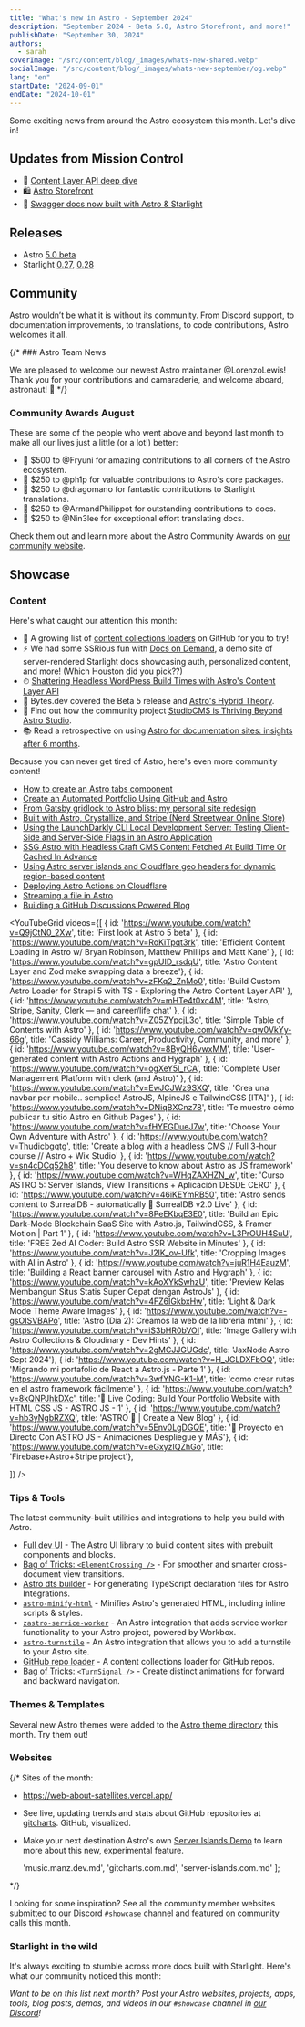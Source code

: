 ```yaml
---
title: "What's new in Astro - September 2024"
description: "September 2024 - Beta 5.0, Astro Storefront, and more!"
publishDate: "September 30, 2024"
authors:
  - sarah
coverImage: "/src/content/blog/_images/whats-new-shared.webp"
socialImage: "/src/content/blog/_images/whats-new-september/og.webp"
lang: "en"
startDate: "2024-09-01"
endDate: "2024-10-01"
---
```


Some exciting news from around the Astro ecosystem this month. Let's dive in!

## Updates from Mission Control

- 🤿 [Content Layer API deep dive](/blog/content-layer-deep-dive/)
- 🛍 [Astro Storefront](https://github.com/withastro/storefront/)
- 🌟 [Swagger docs now built with Astro & Starlight](https://swagger.io/docs/)

## Releases

- Astro [5.0 beta](https://astro.build/blog/astro-5-beta/)
- Starlight [0.27](https://github.com/withastro/starlight/releases/tag/%40astrojs%2Fstarlight%400.27.0), [0.28](https://github.com/withastro/starlight/releases/tag/%40astrojs%2Fstarlight%400.28.0)

## Community

Astro wouldn’t be what it is without its community. From Discord support, to documentation improvements, to translations, to code contributions, Astro welcomes it all.

{/* ### Astro Team News

We are pleased to welcome our newest Astro maintainer @LorenzoLewis! Thank you for your contributions and camaraderie, and welcome aboard, astronaut! 🫡 */}

### Community Awards August

These are some of the people who went above and beyond last month to make all our lives just a little (or a lot!) better:

- 🌟 $500 to @Fryuni for amazing contributions to all corners of the Astro ecosystem.
- 🚀 $250 to @ph1p for valuable contributions to Astro's core packages.
- 🎈 $250 to @dragomano for fantastic contributions to Starlight translations.
- 🎊 $250 to @ArmandPhilippot for outstanding contributions to docs.
- 🧁 $250 to @Nin3lee for exceptional effort translating docs.

Check them out and learn more about the Astro Community Awards on [our community website](https://community.astro.build).

## Showcase

### Content


Here's what caught our attention this month: 

- 📶 A growing list of [content collections loaders](https://github.com/search?q=%22astro-loader%22&type=repositories&s=updated&o=desc&p=1) on GitHub for you to try!
- ⚡ We had some SSRious fun with [Docs on Demand](https://starlight-ssr.netlify.app/), a demo site of server-rendered Starlight docs showcasing auth, personalized content, and more! (Which Houston did you pick??)
- ⏱ [Shattering Headless WordPress Build Times with Astro's Content Layer API](https://andrewkepson.com/blog/headless-wordpress/build-time-astro-content-layer-api/)
- 👅 Bytes.dev covered the Beta 5 release and [Astro's Hybrid Theory](https://bytes.dev/archives/324).
- 🌇 Find out how the community project [StudioCMS is Thriving Beyond Astro Studio](https://studiocms.xyz/blog/goodbye-astro-studio).
- 📚 Read a retrospective on using [Astro for documentation sites: insights after 6 months](https://maciekpalmowski.dev/blog/astro-for-documentation-sites-insights-after-6-months/).

Because you can never get tired of Astro, here's even more community content!

- [How to create an Astro tabs component](https://elazizi.com/posts/how-to-create-an-astro-tabs-component/)
- [Create an Automated Portfolio Using GitHub and Astro](https://casraf.dev/2024/08/create-an-automated-portfolio-using-github-and-astro/)
- [From Gatsby gridlock to Astro bliss: my personal site redesign](https://jwn.gr/posts/migrating-from-gatsby-to-astro/)
- [Built with Astro, Crystallize, and Stripe (Nerd Streetwear Online Store)](https://dev.to/cookieduster_n/built-with-astro-crystallize-and-stripe-nerd-streetwear-online-store-part-i-15a)
- [Using the LaunchDarkly CLI Local Development Server: Testing Client-Side and Server-Side Flags in an Astro Application](https://launchdarkly.com/blog/test-feature-flags-astro-launchdarkly-cli-local-dev/)
- [SSG Astro with Headless Craft CMS Content Fetched At Build Time Or Cached In Advance](https://www.olets.dev/posts/ssg-astro-with-headless-craft-cms-content-fetched-at-build-time-or-cached-in-advance/)
- [Using Astro server islands and Cloudflare geo headers for dynamic region-based content](https://www.blackspike.com/blog/astro-server-islands-cloudflare-geolocation/)
- [Deploying Astro Actions on Cloudflare](https://alexweberk.com/blog/astro-actions-on-cloudflare)
- [Streaming a file in Astro](https://astropatterns.dev/p/gems/server-endpoints-file-streaming)
- [Building a GitHub Discussions Powered Blog](https://mattbrailsford.dev/building-a-github-discussions-powered-blog)

<YouTubeGrid
  videos={[
    { id: 'https://www.youtube.com/watch?v=Q9jCtN0_2Xw', title: 'First look at Astro 5 beta' },
    { id: 'https://www.youtube.com/watch?v=RoKiTpqt3rk', title: 'Efficient Content Loading in Astro w/ Bryan Robinson, Matthew Phillips and Matt Kane' },
    { id: 'https://www.youtube.com/watch?v=gpUID_rsdqU', title: 'Astro Content Layer and Zod make swapping data a breeze'},
    { id: 'https://www.youtube.com/watch?v=zFKq2_ZnMo0', title: 'Build Custom Astro Loader for Strapi 5 with TS - Exploring the Astro Content Layer API' },
    { id: 'https://www.youtube.com/watch?v=mHTe4t0xc4M', title: 'Astro, Stripe, Sanity, Clerk — and career/life chat' },
    { id: 'https://www.youtube.com/watch?v=Z05ZYpcjL3o', title: 'Simple Table of Contents with Astro' },
    { id: 'https://www.youtube.com/watch?v=qw0VkYy-66g', title: 'Cassidy Williams: Career, Productivity, Community, and more' },
    { id: 'https://www.youtube.com/watch?v=8ByQH6vwxMM', title: 'User-generated content with Astro Actions and Hygraph' },
    { id: 'https://www.youtube.com/watch?v=ogXeY5l_rCA', title: 'Complete User Management Platform with clerk (and Astro)' },
    { id: 'https://www.youtube.com/watch?v=EwJCJWz9SXQ', title: 'Crea una navbar per mobile.. semplice! AstroJS, AlpineJS e TailwindCSS [ITA]' },
    { id: 'https://www.youtube.com/watch?v=DNiqBXCnz78', title: 'Te muestro cómo publicar tu sitio Astro en Github Pages' },
    { id: 'https://www.youtube.com/watch?v=fHYEGDueJ7w', title: 'Choose Your Own Adventure with Astro' },
    { id: 'https://www.youtube.com/watch?v=Thudicbgqtg', title: 'Create a blog with a headless CMS // Full 3-hour course // Astro + Wix Studio' },
    { id: 'https://www.youtube.com/watch?v=sn4cDCq52h8', title: 'You deserve to know about Astro as JS framework' },
    { id: 'https://www.youtube.com/watch?v=WHqZAXHZN_w', title: 'Curso ASTRO 5: Server Islands, View Transitions + Aplicación DESDE CERO' },
    { id: 'https://www.youtube.com/watch?v=46iKEYmRB50', title: 'Astro sends content to SurrealDB - automatically 🔴 SurrealDB v2.0 Live' },
    { id: 'https://www.youtube.com/watch?v=8PeEKbqE3E0', title: 'Build an Epic Dark-Mode Blockchain SaaS Site with Astro.js, TailwindCSS, & Framer Motion | Part 1' },
    { id: 'https://www.youtube.com/watch?v=L3PrOUH4SuU', title: 'FREE Zed AI Coder: Build Astro SSR Website in Minutes' },
    { id: 'https://www.youtube.com/watch?v=J2lK_ov-Ufk', title: 'Cropping Images with AI in Astro' },
    { id: 'https://www.youtube.com/watch?v=juR1H4EauzM', title: 'Building a React banner carousel with Astro and Hygraph' },
    { id: 'https://www.youtube.com/watch?v=kAoXYkSwhzU', title: 'Preview Kelas Membangun Situs Statis Super Cepat dengan AstroJs' },
    { id: 'https://www.youtube.com/watch?v=4FZ6IGkbxHw', title: 'Light & Dark Mode Theme Aware Images' },
    { id: 'https://www.youtube.com/watch?v=-gsOISVBAPo', title: 'Astro (Día 2): Creamos la web de la librería mtmi' },
    { id: 'https://www.youtube.com/watch?v=iS3bHR0bVOI', title: 'Image Gallery with Astro Collections & Cloudinary - Dev Hints' },
    { id: 'https://www.youtube.com/watch?v=2gMCJJGUGdc', title: 'JaxNode Astro Sept 2024'},
    { id: 'https://www.youtube.com/watch?v=H_JGLDXFbOQ', title: 'Migrando mi portafolio de React a Astro.js - Parte 1' },
    { id: 'https://www.youtube.com/watch?v=3wfYNG-K1-M', title: 'como crear rutas en el astro framework fácilmente' },
    { id: 'https://www.youtube.com/watch?v=8kQNPJhkDXc', title: '🔴 Live Coding: Build Your Portfolio Website with HTML CSS JS - ASTRO JS - 1' },
    { id: 'https://www.youtube.com/watch?v=hb3yNgbRZXQ', title: 'ASTRO 🚀 | Create a New Blog' },
    { id: 'https://www.youtube.com/watch?v=5Env0LgDGQE', title: '🔴 Proyecto en Directo Con ASTRO JS - Animaciones Despliegue y MÁS'},
    { id: 'https://www.youtube.com/watch?v=eGxyzIQZhGo', title: 'Firebase+Astro+Stripe project'},
 
  ]}
/> 

### Tips & Tools

The latest community-built utilities and integrations to help you build with Astro.

- [Full dev UI](https://ui.full.dev/) - The Astro UI library to build content sites with prebuilt components and blocks.
- [Bag of Tricks: `<ElementCrossing />`](https://events-3bg.pages.dev/library/ElementCrossing/) - For smoother and smarter  cross-document view transitions.
- [Astro dts builder](https://www.npmjs.com/package/@matthiesenxyz/astrodtsbuilder) - For generating TypeScript declaration files for Astro Integrations.
- [`astro-minify-html`](https://www.npmjs.com/package/@jcayzac/astro-minify-html) - Minifies Astro's generated HTML, including inline scripts & styles.
- [`zastro-service-worker`](https://www.npmjs.com/package/zastro-service-worker) - An Astro integration that adds service worker functionality to your Astro project, powered by Workbox.
- [`astro-turnstile`](https://www.npmjs.com/package/astro-turnstile) - An Astro integration that allows you to add a turnstile to your Astro site.
- [GitHub repo loader](https://gist.github.com/kevinzunigacuellar/78c7e7a226beedc09d00d9bc6a8bba77) - A content collections loader for GitHub repos.
- [Bag of Tricks: `<TurnSignal />`](https://events-3bg.pages.dev/library/TurnSignal/) - Create distinct animations for forward and backward navigation.

### Themes & Templates

Several new Astro themes were added to the [Astro theme directory](https://astro.build/themes/) this month. Try them out!

<ThemeGrid date={frontmatter.startDate} />

### Websites

{/* 
Sites of the month:

- https://web-about-satellites.vercel.app/
- See live, updating trends and stats about GitHub repositories at [gitcharts](https://gitcharts.com/). GitHub, visualized.
- Make your next destination Astro's own [Server Islands Demo](https://server-islands.com) to learn more about this new, experimental feature.

  'music.manz.dev.md',
  'gitcharts.com.md',
  'server-islands.com.md'
]; 

<ShowcaseGridById ids={monthlySites} /> 

<MonthlyShowcaseGrid startDate={frontmatter.startDate} endDate={frontmatter.endDate} exclude={monthlySites} /> */}

Looking for some inspiration? See all the community member websites submitted to our Discord `#showcase` channel and featured on community calls this month.

<MonthlyShowcaseGrid startDate={frontmatter.startDate} endDate={frontmatter.endDate} />

### Starlight in the wild

It's always exciting to stumble across more docs built with Starlight. Here's what our community noticed this month:

<MonthlyShowcaseGrid starlight startDate={frontmatter.startDate} endDate={frontmatter.endDate} />

*Want to be on this list next month? Post your Astro websites, projects, apps, tools, blog posts, demos, and videos in our `#showcase` channel in [our Discord](https://astro.build/chat)!*
